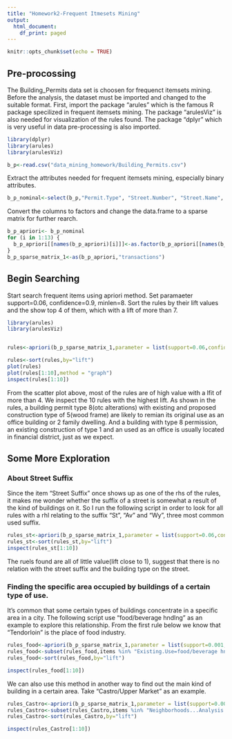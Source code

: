 ```yaml
---
title: "Homework2-Frequent Itmesets Mining"
output:
  html_document:
    df_print: paged
---
```


```r
knitr::opts_chunk$set(echo = TRUE)
```

## Pre-procossing
  The Building_Permits data set is choosen for frequenct itemsets mining. Before the analysis, the dataset must be imported and changed to the suitable format.
   First, import the package "arules" which is the famous R package specilized in frequent itemsets mining. The package "arulesViz" is also needed for visualization of the rules found. The package "dplyr" which is very useful in data pre-processing is also imported.

```r
library(dplyr)
library(arules)
library(arulesViz)
```

```r
b_p<-read.csv("data_mining_homework/Building_Permits.csv")
```

  Extract the attributes needed for frequent itemsets mining, especially binary attributes.

```r
b_p_nominal<-select(b_p,"Permit.Type", "Street.Number", "Street.Name", "Street.Suffix", "Current.Status", "Existing.Use", "Proposed.Use", "Existing.Construction.Type", "Proposed.Construction.Type", "Zipcode", "Plansets", "Supervisor.District","Neighborhoods...Analysis.Boundaries")
```
  Convert the columns to factors and change the data.frame to a sparse matrix for further rearch.
```r
b_p_apriori<- b_p_nominal
for (i in 1:13) {
  b_p_apriori[[names(b_p_apriori)[i]]]<-as.factor(b_p_apriori[[names(b_p_apriori)[i]]])
}
b_p_sparse_matrix_1<-as(b_p_apriori,"transactions")
```

## Begin Searching 
 
  Start search frequent items using apriori method. Set paramaeter support=0.06, confidence=0.9, minlen=8. Sort the rules by their lift values and the show top 4 of them, which with a lift of more than 7.

```r
library(arules)
library(arulesViz)


rules<-apriori(b_p_sparse_matrix_1,parameter = list(support=0.06,confidence=0.9,minlen=6,maxlen=12),control = list(verbose=T))

rules<-sort(rules,by="lift")
plot(rules)
plot(rules[1:10],method = "graph")
inspect(rules[1:10])
```
  From the scatter plot above, most of the rules are of high value with a lfit of more than 4. We inspect the 10 rules with the highest lift. As shown in the rules, a building permit type 8(otc alterations) with existing and proposed construction type of 5(wood frame) are likely to remian its original use as an office building or 2 family dwelling. And a building with type 8 permission, an existing construction of type 1 and an used as an office is usually located in financial district, just as we expect. 
  
## Some More Exploration
### About Street Suffix
  Since the item "Street Suffix" once shows up as one of the rhs of the rules, it makes me wonder whether the suffix of a street is somewhat a result of the kind of buildings on it. So I run the following script in order to look for all rules with a rhl relating to the suffix "St", "Av" and "Wy", three most common used suffix. 

```r
rules_st<-apriori(b_p_sparse_matrix_1,parameter = list(support=0.06,confidence=0.9,minlen=2,maxlen=13),appearance=list(rhs=c("Street.Suffix=St","Street.Suffix=Av","Street.Suffix=Wy"),default="lhs"))
rules_st<-sort(rules_st,by="lift")
inspect(rules_st[1:10])
```
  The ruels found are all of little value(lift close to 1), suggest that there is no relation with the street suffix and the building type on the street.
  
### Finding the specific area occupied by buildings of a certain type of use.
  It's common that some certain types of buildings concentrate in a specific area in a city. The following script use "food/beverage hndlng" as an example to explore this relationship.
  From the first rule below we know that "Tendorloin" is the place of food industry.
```r
rules_food<-apriori(b_p_sparse_matrix_1,parameter = list(support=0.001,confidence=0.9,minlen=3,maxlen=12))
rules_food<-subset(rules_food,items %in% "Existing.Use=food/beverage hndlng")
rules_food<-sort(rules_food,by="lift")

inspect(rules_food[1:10])
```
  We can also use this method in another way to find out the main kind of building in a certain area. Take "Castro/Upper Market" as an example.
```r
rules_Castro<-apriori(b_p_sparse_matrix_1,parameter = list(support=0.005,confidence=0.7,minlen=8,maxlen=12))
rules_Castro<-subset(rules_Castro,items %in% "Neighborhoods...Analysis.Boundaries=Castro/Upper Market")
rules_Castro<-sort(rules_Castro,by="lift")

inspect(rules_Castro[1:10])
```

